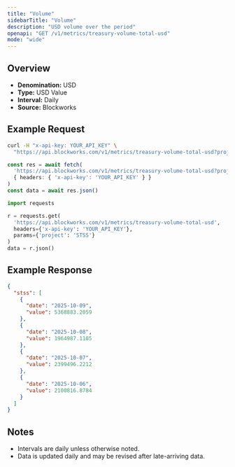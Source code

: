 ```yaml
---
title: "Volume"
sidebarTitle: "Volume"
description: "USD volume over the period"
openapi: "GET /v1/metrics/treasury-volume-total-usd"
mode: "wide"
---
```


## Overview

- **Denomination:** USD
- **Type:** USD Value
- **Interval:** Daily
- **Source:** Blockworks

## Example Request

<CodeGroup>

```bash cURL
curl -H "x-api-key: YOUR_API_KEY" \
  "https://api.blockworks.com/v1/metrics/treasury-volume-total-usd?project=STSS"
```

```typescript TypeScript
const res = await fetch(
  'https://api.blockworks.com/v1/metrics/treasury-volume-total-usd?project=STSS',
  { headers: { 'x-api-key': 'YOUR_API_KEY' } }
)
const data = await res.json()
```

```python Python
import requests

r = requests.get(
  'https://api.blockworks.com/v1/metrics/treasury-volume-total-usd',
  headers={'x-api-key': 'YOUR_API_KEY'},
  params={'project': 'STSS'}
)
data = r.json()
```

</CodeGroup>

## Example Response

```json
{
  "stss": [
    {
      "date": "2025-10-09",
      "value": 5368883.2059
    },
    {
      "date": "2025-10-08",
      "value": 1964987.1105
    },
    {
      "date": "2025-10-07",
      "value": 2399496.2212
    },
    {
      "date": "2025-10-06",
      "value": 2100816.8784
    }
  ]
}
```

## Notes
- Intervals are daily unless otherwise noted.
- Data is updated daily and may be revised after late-arriving data.